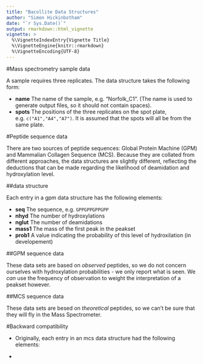 ```yaml
---
title: "Bacollite Data Structures"
author: "Simon Hickinbotham"
date: "`r Sys.Date()`"
output: rmarkdown::html_vignette
vignette: >
  %\VignetteIndexEntry{Vignette Title}
  %\VignetteEngine{knitr::rmarkdown}
  %\VignetteEncoding{UTF-8}
---
```



#Mass spectrometry sample data

A sample requires three replicates. The data structure takes the following form: 

- __name__ The name of the sample, e.g. "Norfolk_C1". (The name is used to generate output files, so it should not contain spaces).
- __spots__ The positions of the three replicates on the spot plate, e.g. `c("A1","A4","A7")`. It is assumed that the spots will all be from the same plate. 








#Peptide sequence data

There are two sources of peptide sequences: Global Protein Machine (GPM) and Mammalian Collagen Sequence (MCS). Because they are collated from different approaches, the data structures are slightly different, reflecting the deductions that can be made regarding the likelihood of deamidation and hydroxylation level.  


##data structure

Each entry in a gpm data structure has the following elements:

- __seq__ The sequence, e.g. `GPPGPPGPPGPP`
- __nhyd__ The number of hydroxylations
- __nglut__ The number of deamidations
- __mass1__ The mass of the first peak in the peakset
- __prob1__ A value indicating the probability of this level of hydroxilation (in developement)


##GPM sequence data

These data sets are based on _observed_ peptides, so we do not concern ourselves with hydroxylation probabilities - we only report what is seen. We _can_ use the frequency of observation to weight the interpretation of a peakset however.



##MCS sequence data

These data sets are besed on _theoretical_ peptides, so we can't be sure that they will fly in the Mass Spectrometer. 

#Backward compatibility

- 
Originally, each entry in an mcs data structure had the following elements:

- 


